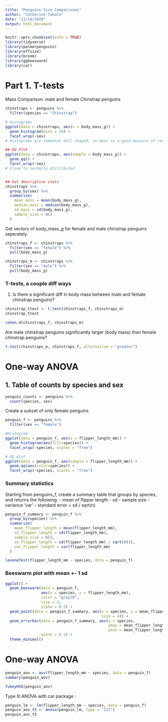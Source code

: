 ```yaml
---
title: "Penguins Size Comparisons"
author: "Catherine Takata"
date: "11/16/2020"
output: html_document
---
```


```r
knitr::opts_chunk$set(echo = TRUE)
library(tidyverse)
library(palmerpenguins)
library(effsize)
library(broom)
library(ggbeeswarm)
library(car)
```

# Part 1. T-tests

Mass Comparison: male and female Chinstrap penguins

```r
chinstraps <- penguins %>% 
  filter(species == "Chinstrap")

# Histograms 
ggplot(data = chinstraps, aes(x = body_mass_g)) + 
  geom_histogram(bins = 10) +
  facet_wrap(~sex)
# Histograms are somewhat bell shaped, so mean is a good measure of central tendency. Distribution is relativley normal for both. 

## QQ Plot
ggplot(data = chinstraps, aes(sample = body_mass_g)) +
  geom_qq() +
  facet_wrap(~sex)
# Close to normally distributed


## Get descriptive stats 
chinstraps %>% 
  group_by(sex) %>% 
  summarize(
    mean_mass = mean(body_mass_g),
    median_mass = median(body_mass_g),
    sd_mass = sd(body_mass_g), 
    sample_size = n()
  )
```


Get vectors of body_mass_g for female and male chinstrap penguins seperately.
```r
chinstraps_f <- chinstraps %>% 
  filter(sex == "female") %>% 
  pull(body_mass_g)

chinstraps_m <- chinstraps %>% 
  filter(sex == "male") %>% 
  pull(body_mass_g)
```


### T-tests, a couple diff ways 
1. Is there a significant diff in body mass between male and female chinstrap penguins? 


```r
chinstrap_ttest <- t.test(chinstraps_f, chinstraps_m)
chinstrap_ttest

cohen.d(chinstraps_f, chinstraps_m)
```

Are male chinstrap penguins significantly larger (body mass) than female chinstrap penguins? 

```r
t.test(chinstraps_m, chinstraps_f, alternative = "greater")
```


# One-way ANOVA

## 1. Table of counts by species and sex 

```r
penguin_counts <- penguins %>% 
  count(species, sex)
```

Create a subset of only female penguins 
```r
penguin_f <- penguins %>% 
  filter(sex == "female")

#Histogram
ggplot(data = penguin_f, aes(x = flipper_length_mm)) +
  geom_histogram(aes(fill=species)) +
  facet_wrap(~species, scales = "free")

# QQ plot 
ggplot(data = penguin_f, aes(sample = flipper_length_mm)) +
  geom_qq(aes(color=species)) +
  facet_wrap(~species, scales = "free")

```

### Summary statistics 

Starting from penguins_f, create a summary table that groups by species, and returns the following: 
- mean of flipper length 
- sd
- sample size 
- variance 'var'
- standard error = sd / sqrt(n)

```r
penguin_f_summary <- penguin_f %>% 
  group_by(species) %>% 
  summarize(
    mean_flipper_length = mean(flipper_length_mm),
    sd_flipper_length = sd(flipper_length_mm),
    sample_size = n(),
    se_flipper_length = sd(flipper_length_mm) / sqrt(n()),
    var_flipper_length = var(flipper_length_mm)
  )

leveneTest(flipper_length_mm ~ species, data = penguin_f)
```

### Beeswarm plot with mean +- 1 sd 

```r
ggplot() +
  geom_beeswarm(data = penguin_f, 
                aes(x = species, y = flipper_length_mm),
                color = "gray70",
                size = 3,
                alpha = 0.5) +
  geom_point(data = penguin_f_summary, aes(x = species, y = mean_flipper_length,
                                           size = 4)) +
  geom_errorbar(data = penguin_f_summary, aes(x = species,
                                              ymax = mean_flipper_length + sd_flipper_length,
                                              ymin = mean_flipper_length - sd_flipper_length),
                width = 0.1) +
  theme_minimal()
```


# One-way ANOVA

```r
penguin_aov <- aov(flipper_length_mm ~ species, data = penguin_f)
summary(penguin_aov)

TukeyHSD(penguin_aov)
```


Type III ANOVA with car package :

```r
penguin_lm <- lm(flipper_length_mm ~ species, data = penguin_f)
penguin_aov_t3 <- Anova(penguin_lm, type = "III")
penguin_aov_t3
```

